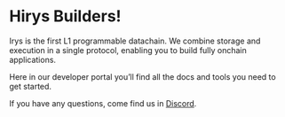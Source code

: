 # Hirys Builders!

Irys is the first L1 programmable datachain. We combine storage and execution in a single protocol, enabling you to build fully onchain applications.

Here in our developer portal you’ll find all the docs and tools you need to get started.

If you have any questions, come find us in [Discord](https://discord.gg/irys).
